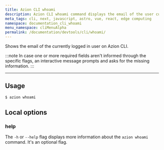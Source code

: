 ```yaml
---
title: Azion CLI whoami
description: Azion CLI whoami command displays the email of the user currently logged in.
meta_tags: cli, next, javascript, astro, vue, react, edge computing
namespace: documentation_cli_whoami
menu_namespace: cliMenuAlpha
permalink: /documentation/devtools/cli/whoami/
---
```


Shows the email of the currently logged in user on Azion CLI.

:::note 
In case one or more required fields aren't informed through the specific flags, an interactive message prompts and asks for the missing information.
:::

---

## Usage

```bash
$ azion whoami
```

## Local options

### help

The `-h` or `--help` flag displays more information about the `azion whoami` command. It's an optional flag.